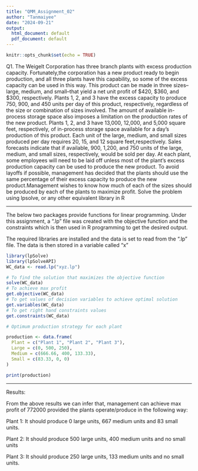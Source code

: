 ---
title: "QMM_Assignment_02"
author: "Tanmaiyee"
date: "2024-09-21"
output:
  html_document: default
  pdf_document: default
---

```{r setup, include=FALSE}
knitr::opts_chunk$set(echo = TRUE)
```

Q1. The Weigelt Corporation has three branch plants with excess production capacity. Fortunately,the corporation has a new product ready to begin production, and all three plants have this capability, so some of the excess capacity can be used in this way. This product can be made in three sizes--large, medium, and small--that yield a net unit profit of $420, $360, and $300, respectively. Plants 1, 2, and 3 have the excess capacity to produce 750, 900, and 450 units per day of this product, respectively, regardless of the size or combination of sizes involved. The amount of available in-process storage space also imposes a limitation on the production rates of the new product. Plants 1, 2, and 3 have 13,000, 12,000, and 5,000 square feet, respectively, of in-process storage space available for a day's production of this product. Each unit of the large, medium, and small sizes produced per day requires 20, 15, and 12 square feet,respectively. Sales forecasts indicate that if available, 900, 1,200, and 750 units of the large, medium, and small sizes, respectively, would be sold per day. At each plant, some employees will need to be laid off unless most of the plant’s excess production capacity can be used to produce the new product. To avoid layoffs if possible, management has decided that the plants should use the same percentage of their excess capacity to produce the new product.Management wishes to know how much of each of the sizes should be produced by each of the plants to maximize profit. Solve the problem using lpsolve, or any other equivalent library in R

***

The below two packages provide functions for linear programming. Under this assignment, a ".lp" file was created with the objective function and the constraints which is then used in R programming to get the desired output.

The required libraries are installed and the data is set to read from the ".lp" file. The data is then stored in a variable called "x"

```{r}
library(lpSolve)
library(lpSolveAPI)
WC_data <- read.lp("xyz.lp")
```


```{r}
# To find the solution that maximizes the objective function
solve(WC_data)
# To achieve max profit
get.objective(WC_data)
# To get values of decision variables to achieve optimal solution
get.variables(WC_data)   
# To get right hand constraints values
get.constraints(WC_data)
```
```{r}
# Optimum production strategy for each plant

production <- data.frame(
  Plant = c("Plant 1", "Plant 2", "Plant 3"),
  Large = c(0, 500, 250),
  Medium = c(666.66, 400, 133.33),
  Small = c(83.33, 0, 0)
)

print(production)
```

***

Results:

From the above results we can infer that, management can achieve max profit of 772000 provided the plants operate/produce in the following way:

Plant 1: It should produce 0 large units, 667 medium units and 83 small units.

Plant 2: It should produce 500 large units, 400 medium units and no small units

Plant 3: It should produce 250 large units, 133 medium units and no small units.
